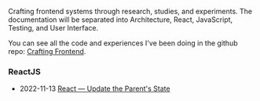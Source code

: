 <div class="series">

Crafting frontend systems through research, studies, and experiments. The documentation will be separated into Architecture, React, JavaScript, Testing, and User Interface.

You can see all the code and experiences I've been doing in the github repo: [Crafting Frontend](https://github.com/imteekay/crafting-frontend).

### ReactJS

- <time class="date">2022-11-13</time> <span>
    [React — Update the Parent's
    State](/series/crafting-frontend/update-the-parents-state-react)
  </span>

</div>
